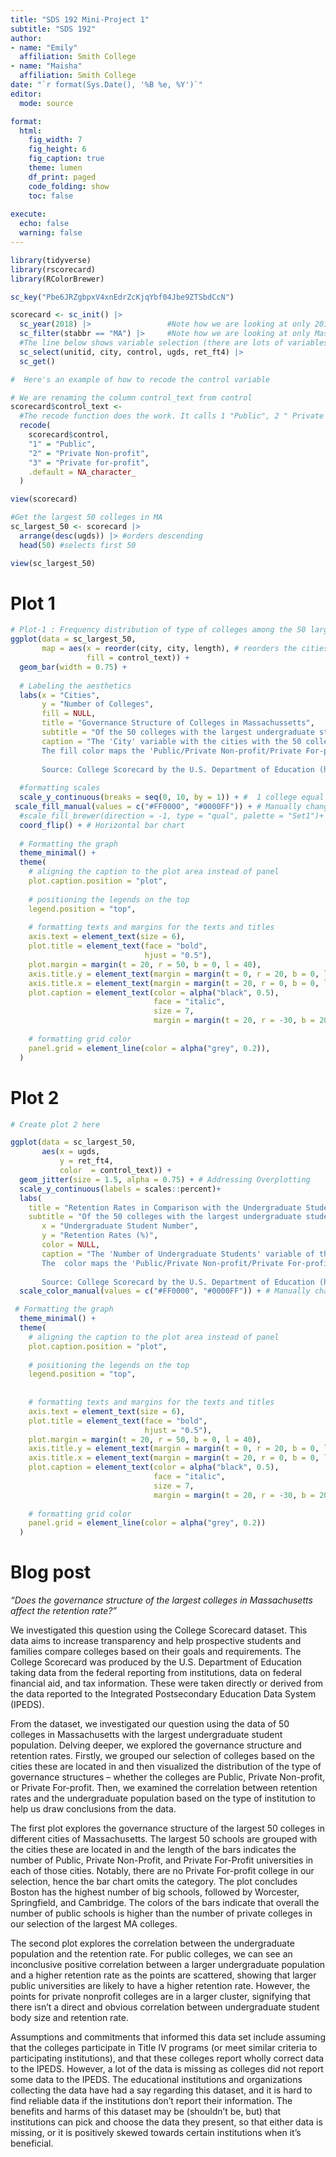 ```yaml
---
title: "SDS 192 Mini-Project 1"
subtitle: "SDS 192"
author: 
- name: "Emily"
  affiliation: Smith College
- name: "Maisha"
  affiliation: Smith College
date: "`r format(Sys.Date(), '%B %e, %Y')`"
editor: 
  mode: source

format: 
  html:
    fig_width: 7
    fig_height: 6
    fig_caption: true
    theme: lumen
    df_print: paged
    code_folding: show
    toc: false
    
execute:
  echo: false
  warning: false
---
```


```r
library(tidyverse)
library(rscorecard)
library(RColorBrewer)

sc_key("Pbe6JRZgbpxV4xnEdrZcKjqYbf04Jbe9ZTSbdCcN")
```

```r
scorecard <- sc_init() |>
  sc_year(2018) |>                 #Note how we are looking at only 2018 data here!
  sc_filter(stabbr == "MA") |>     #Note how we are looking at only Massachusetts data here!
  #The line below shows variable selection (there are lots of variables)
  sc_select(unitid, city, control, ugds, ret_ft4) |>
  sc_get()
```

```r
#  Here's an example of how to recode the control variable

# We are renaming the column control_text from control
scorecard$control_text <-
  #The recode function does the work. It calls 1 "Public", 2 " Private nonprofit",etc. 
  recode(
    scorecard$control, 
    "1" = "Public", 
    "2" = "Private Non-profit", 
    "3" = "Private for-profit",
    .default = NA_character_
  )
```

```r
view(scorecard)
```

```r
#Get the largest 50 colleges in MA
sc_largest_50 <- scorecard |>
  arrange(desc(ugds)) |> #orders descending
  head(50) #selects first 50

view(sc_largest_50)
```

# Plot 1

```r
# Plot-1 : Frequency distribution of type of colleges among the 50 largest colleges in MA
ggplot(data = sc_largest_50,
       map = aes(x = reorder(city, city, length), # reorders the cities with the highest number of UG schools from the largest 50
                 fill = control_text)) +
  geom_bar(width = 0.75) +
  
  # Labeling the aesthetics
  labs(x = "Cities",
       y = "Number of Colleges",
       fill = NULL,
       title = "Governance Structure of Colleges in Massachussetts",
       subtitle = "Of the 50 colleges with the largest undergraduate student population in 2018",
       caption = "The 'City' variable with the cities with the 50 colleges having the  largest undergraduate student population has been mapped to x-axis (arranged in descending order) and the y-axis reflects the counts of the colleges.
       The fill color maps the 'Public/Private Non-profit/Private For-profit' variable with the type of governance structure.
       
       Source: College Scorecard by the U.S. Department of Education (https://collegescorecard.ed.gov/)") +
  
  #formatting scales 
  scale_y_continuous(breaks = seq(0, 10, by = 1)) + #  1 college equal to 1 unit on y axis
 scale_fill_manual(values = c("#FF0000", "#0000FF")) + # Manually changes the control variable colors +
  #scale_fill_brewer(direction = -1, type = "qual", palette = "Set1")+
  coord_flip() + # Horizontal bar chart
  
  # Formatting the graph
  theme_minimal() +
  theme(
    # aligning the caption to the plot area instead of panel
    plot.caption.position = "plot", 
    
    # positioning the legends on the top
    legend.position = "top",
    
    # formatting texts and margins for the texts and titles
    axis.text = element_text(size = 6), 
    plot.title = element_text(face = "bold", 
                              hjust = "0.5"),  
    plot.margin = margin(t = 20, r = 50, b = 0, l = 40),
    axis.title.y = element_text(margin = margin(t = 0, r = 20, b = 0, l = 0)),
    axis.title.x = element_text(margin = margin(t = 20, r = 0, b = 0, l = 0)),
    plot.caption = element_text(color = alpha("black", 0.5),
                                face = "italic",
                                size = 7,
                                margin = margin(t = 20, r = -30, b = 20, l = 50)),
    
    # formatting grid color
    panel.grid = element_line(color = alpha("grey", 0.2)), 
  )
```


# Plot 2

```r
# Create plot 2 here

ggplot(data = sc_largest_50,
       aes(x = ugds,
           y = ret_ft4,
           color  = control_text)) +
  geom_jitter(size = 1.5, alpha = 0.75) + # Addressing Overplotting
  scale_y_continuous(labels = scales::percent)+
  labs(
    title = "Retention Rates in Comparison with the Undergraduate Student Number",
    subtitle = "Of the 50 colleges with the largest undergraduate student population in 2018",
       x = "Undergraduate Student Number",
       y = "Retention Rates (%)",
       color = NULL,
       caption = "The 'Number of Undergraduate Students' variable of the 50 colleges having the  largest undergraduate student population has been mapped to x-axis and the y-axis reflects the 'Retention Rate of Fulltime students' at 4yr colleges with the .
       The  color maps the 'Public/Private Non-profit/Private For-profit' variable with the type of governance structure.
       
       Source: College Scorecard by the U.S. Department of Education (https://collegescorecard.ed.gov/)") +
  scale_color_manual(values = c("#FF0000", "#0000FF")) + # Manually changes the control variable colors

 # Formatting the graph
  theme_minimal() +
  theme(
    # aligning the caption to the plot area instead of panel
    plot.caption.position = "plot", 
    
    # positioning the legends on the top
    legend.position = "top",
    
    
    # formatting texts and margins for the texts and titles
    axis.text = element_text(size = 6), 
    plot.title = element_text(face = "bold", 
                              hjust = "0.5"),  
    plot.margin = margin(t = 20, r = 50, b = 0, l = 40),
    axis.title.y = element_text(margin = margin(t = 0, r = 20, b = 0, l = 0)),
    axis.title.x = element_text(margin = margin(t = 20, r = 0, b = 0, l = 0)),
    plot.caption = element_text(color = alpha("black", 0.5),
                                face = "italic",
                                size = 7,
                                margin = margin(t = 20, r = -30, b = 20, l = 50)),
    
    # formatting grid color
    panel.grid = element_line(color = alpha("grey", 0.2))
  )

```

# Blog post

<i> “Does the governance structure of the largest colleges in Massachusetts affect the retention rate?” </i>

We investigated this question using the College Scorecard dataset. This data aims to increase transparency and help prospective students and families compare colleges based on their goals and requirements. The College Scorecard was produced by the U.S. Department of Education taking data from the federal reporting from institutions, data on federal financial aid, and tax information. These were taken directly or derived from the data reported to the Integrated Postsecondary Education Data System (IPEDS).

From the dataset, we investigated our question using the data of 50 colleges in Massachusetts with the largest undergraduate student population. Delving deeper, we explored the governance structure and retention rates.
Firstly, we grouped our selection of colleges based on the cities these are located in and then visualized the distribution of the type of governance structures – whether the colleges are Public, Private Non-profit, or Private For-profit.
Then, we examined the correlation between retention rates and the undergraduate population based on the type of institution to help us draw conclusions from the data.

The first plot explores the governance structure of the largest 50 colleges in different cities of Massachusetts. The largest 50 schools are grouped with the cities these are located in and the length of the bars indicates the number of Public, Private Non-Profit, and Private For-Profit universities in each of those cities. Notably, there are no Private For-profit college in our selection, hence the bar chart omits the category. The plot concludes Boston has the highest number of big schools, followed by Worcester, Springfield, and Cambridge. The colors of the bars indicate that overall the number of public schools is higher than the number of private colleges in our selection of the largest MA colleges.

The second plot explores the correlation between the undergraduate population and the retention rate. For public colleges, we can see an inconclusive positive correlation between a larger undergraduate population and a higher retention rate as the points are scattered, showing that larger public universities are likely to have a higher retention rate. However, the points for private nonprofit colleges are in a larger cluster, signifying that there isn’t a direct and obvious correlation between undergraduate student body size and retention rate.

Assumptions and commitments that informed this data set include assuming that the colleges participate in Title IV programs (or meet similar criteria to participating institutions), and that these colleges report wholly correct data to the IPEDS. However, a lot of the data is missing as colleges did not report some data to the IPEDS. The educational institutions and organizations collecting the data have had a say regarding this dataset, and it is hard to find reliable data if the institutions don’t report their information. The benefits and harms of this dataset may be (shouldn’t be, but) that institutions can pick and choose the data they present, so that either data is missing, or it is positively skewed towards certain institutions when it’s beneficial. 




